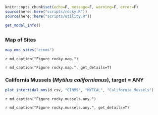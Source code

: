 
```r
knitr::opts_chunk$set(echo=F, message=F, warning=F, error=F)
source(here::here("scripts/rocky.R"))
source(here::here("scripts/utility.R"))
```

```r
get_modal_info()
```

## {.tabset}

### Map of Sites

```r
map_nms_sites("cinms")
```

`r md_caption("Figure rocky.map.")`

`r md_caption("Figure rocky.map.", get_details=T)`

### California Mussels (_Mytilus californianus_), target = ANY {.active}

```r
plot_intertidal_nms(d_csv, "CINMS", "MYTCAL", "California Mussels")
```

`r md_caption("Figure rocky.mussels.any.")`

`r md_caption("Figure rocky.mussels.any.", get_details=T)`

<!--
### California Mussels (_Mytilus californianus_), target = mytilus

```r
#BB TODO: fix plot_intertidal_nms() in rocky.r to accomodate target species
plot_intertidal_nms(d_csv, "CINMS", "MYTCAL", "California Mussels [target = mytilus]", "mytilus")
```
-->
